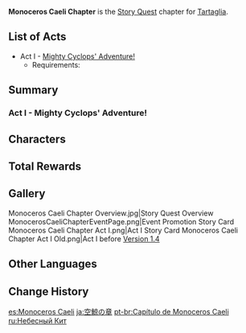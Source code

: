 {{Chapter Infobox
|image           = Monoceros Caeli Chapter.png
|character       = Tartaglia
|type            = Story
|short           = Monoceros Caeli
}}
'''Monoceros Caeli Chapter''' is the [[Story Quest]] chapter for [[Tartaglia]].

==List of Acts==
* Act I - [[Mighty Cyclops' Adventure!]]
** Requirements: {{Quest|40;1;A New Star Approaches;Bookworm Swordsman|display=bullet|requirements=1}}

==Summary==
===Act I - Mighty Cyclops' Adventure!===
{{Main|Mighty Cyclops' Adventure!}}
{{Description|After whipping up quite the storm in [[Liyue]] not so long ago, [[Fatui Harbinger]] Childe seems to have been lying low for a while...<br>But a chance encounter with someone from the other side of the ocean is about to reunite the two of you in Liyue once again.<br>A warrior through and through, Childe is always looking out for a chance to throw himself into battle. But this time, you encounter him not as a warrior but as a guardian, one who will do whatever it takes to protect what he treasures most &mdash; even if it means having to use his [[Foul Legacy Transformation]] once again...}}
{{Transclude|Mighty Cyclops' Adventure!|Summary}}

==Characters==
{{Character Appearances|type=Chapter}}

==Total Rewards==
{{Quest Rewards List}}

==Gallery==
<gallery>
Monoceros Caeli Chapter Overview.jpg|Story Quest Overview
MonocerosCaeliChapterEventPage.png|Event Promotion
Story Card Monoceros Caeli Chapter Act I.png|Act I
Story Card Monoceros Caeli Chapter Act I Old.png|Act I before [[Version 1.4]]
</gallery>

==Other Languages==
{{Other Languages
|en      = Monoceros Caeli Chapter
|zhs     = 鲸天之章
|zhs_rm  = Jīng Tiān zhī Zhāng
|zht     = 鯨天之章
|zht_rm  = Jīng Tiān zhī Zhāng
|zh_tl   = Chapter of Whale Sky
|ja      = 空鯨の章
|ja_rm   = Kuugei no Shou
|ja_tl   = Sky Whale Chapter
|ko      = {{tt|경천|鯨天}}의 {{tt|장|章}}
|ko_rm   = Gyeongcheon-ui Jang
|ko_tl   = Sky Whale Chapter
|es      = Monoceros Caeli
|fr      = Monoceros Caeli
|ru      = Небесный Кит
|ru_tl   = Heavenly Whale
|th      = บทแห่งวาฬ
|th_rm   = Bot Haeng Wan
|th_tl   = Chapter of the Whale
|vi      = {{tt|Chương|章}} {{sic|Kinh Thiên}}<!-- Kình Thiên -->
|vi_tl   = Whale Sky Chapter
|de      = Monoceros Caeli
|id      = Chapter Monoceros Caeli
|pt      = Monoceros Caeli
|tr      = Göklerdeki Tekboynuz Bölümü
|tr_tl   = 
|it      = Capitolo del Monoceros Caeli
|it_tl   = 
}}

==Change History==
{{Change History|1.1}}

[[es:Monoceros Caeli]]
[[ja:空鯨の章]]
[[pt-br:Capítulo de Monoceros Caeli]]
[[ru:Небесный Кит]]